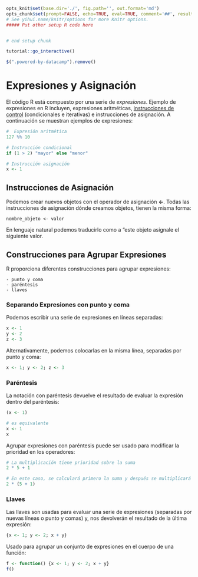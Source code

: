 ```r
opts_knit$set(base.dir='./', fig.path='', out.format='md')
opts_chunk$set(prompt=FALSE, echo=TRUE, eval=TRUE, comment='##', results='markup',collapse=TRUE)
# See yihui.name/knitr/options for more Knitr options.
##### Put other setup R code here


# end setup chunk
```

```r
tutorial::go_interactive()
```

```js
$(".powered-by-datacamp").remove()
```

# Expresiones y Asignación


El código R está compuesto por una serie de _expresiones_. Ejemplo de expresiones en R incluyen, expresiones aritméticas, [instrucciones de control](../../estructuras_control/estructuras_control.md) (condicionales e iterativas) e instrucciones de asignación. A continuación se muestran ejemplos de expresiones: 



```r
#  Expresión aritmética
127 %% 10
```


```r
# Instrucción condicional
if (1 > 2) "mayor" else "menor"
```


```r
# Instrucción asignación
x <- 1
```

## Instrucciones de Asignación {#asignacion}

Podemos crear nuevos objetos con el operador de asignación __<-__. Todas las instrucciones de asignación dónde creamos objetos, tienen la misma forma:

    nombre_objeto <- valor
 

En lenguaje natural podemos traducirlo como a "este objeto asignale el siguiente valor.

## Construcciones para Agrupar Expresiones {#construcciones}

R proporciona diferentes construcciones para agrupar expresiones:

    - punto y coma
    - paréntesis
    - llaves

### Separando Expresiones con punto y coma

Podemos escribir una serie de expresiones en líneas separadas:


```r
x <- 1
y <- 2
z <- 3
```

Alternativamente, podemos colocarlas en la misma línea, separadas por punto y coma:


```r
x <- 1; y <- 2; z <- 3
```

### Paréntesis

La notación con paréntesis devuelve el resultado de evaluar la expresión dentro del paréntesis:


```r
(x <- 1)
```


```r
# es equivalente
x <- 1
x 
```

Agrupar expresiones con paréntesis puede ser usado para modificar la prioridad  en los operadores:


```r
# La multiplicación tiene prioridad sobre la suma
2 * 5 + 1
```


```r
# En este caso, se calculará primero la suma y después se multiplicará
2 * (5 + 1)
```


### Llaves

Las llaves son usadas para evaluar una serie de expresiones (separadas por nuevas líneas o punto y comas) y, nos devolverán el resultado de la última expresión:




```r
{x <- 1; y <- 2; x + y}
```

Usado para agrupar un conjunto de expresiones en el cuerpo de una función:


```r
f <- function() {x <- 1; y <- 2; x + y}
f()
```

